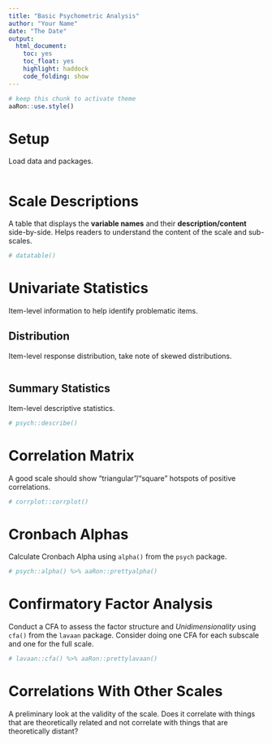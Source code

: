 ```yaml
---
title: "Basic Psychometric Analysis"
author: "Your Name"
date: "The Date"
output:
  html_document: 
    toc: yes
    toc_float: yes
    highlight: haddock
    code_folding: show 
---
```


```r
# keep this chunk to activate theme
aaRon::use.style()
```

# Setup

Load data and packages.

```r
```

# Scale Descriptions

A table that displays the **variable names** and their **description/content** side-by-side. Helps readers to understand the content of the scale and sub-scales.

```r
# datatable()
```

# Univariate Statistics {.tabset}

Item-level information to help identify problematic items.

## Distribution

Item-level response distribution, take note of skewed distributions.

```r
```

## Summary Statistics

Item-level descriptive statistics.

```r
# psych::describe()
```

# Correlation Matrix

A good scale should show "triangular"/"square" hotspots of positive correlations.

```r
# corrplot::corrplot()
```

# Cronbach Alphas

Calculate Cronbach Alpha using `alpha()` from the `psych` package.

```r
# psych::alpha() %>% aaRon::prettyalpha()
```

# Confirmatory Factor Analysis

Conduct a CFA to assess the factor structure and *Unidimensionality* using `cfa()` from the `lavaan` package. Consider doing one CFA for each subscale and one for the full scale.

```r
# lavaan::cfa() %>% aaRon::prettylavaan()
```

# Correlations With Other Scales

A preliminary look at the validity of the scale. Does it correlate with things that are theoretically related and not correlate with things that are theoretically distant?

```r
```
